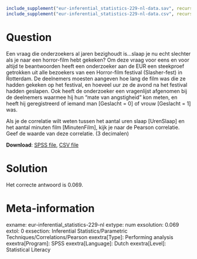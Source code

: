```{r, echo = FALSE, results = "hide"}
include_supplement("eur-inferential_statistics-229-nl-data.sav", recursive = TRUE)
include_supplement("eur-inferential_statistics-229-nl-data.csv", recursive = TRUE)
```

Question
========
Een vraag die onderzoekers al jaren bezighoudt is…slaap je nu echt slechter als je naar een horror-film hebt gekeken? Om deze vraag voor eens en voor altijd te beantwoorden heeft een onderzoeker aan de EUR een steekproef getrokken uit alle bezoekers van een Horror-film festival (Slasher-fest) in Rotterdam.  De deelnemers moesten aangeven hoe lang de film was die ze hadden gekeken op het festival, en hoeveel uur ze de avond na het festival hadden geslapen. Ook heeft de onderzoeker een vragenlijst afgenomen bij de deelnemers waarmee hij hun “mate van angstigheid” kon meten, en heeft hij geregistreerd of iemand man [Geslacht = 0] of vrouw [Geslacht = 1] was.

Als je de correlatie wilt weten tussen het aantal uren slaap [UrenSlaap] en het aantal minuten film [MinutenFilm], kijk je naar de Pearson correlatie. Geef de waarde van deze correlatie. (3 decimalen)

**Download**: [SPSS file](eur-inferential_statistics-229-nl-data.sav), [CSV file](eur-inferential_statistics-229-nl-data.csv)


Solution
========
Het correcte antwoord is 0.069.


Meta-information
================
exname: eur-inferential_statistics-229-nl
extype: num
exsolution: 0.069
extol: 0
exsection: Inferential Statistics/Parametric Techniques/Correlations/Pearson
exextra[Type]: Performing analysis
exextra[Program]: SPSS
exextra[Language]: Dutch
exextra[Level]: Statistical Literacy